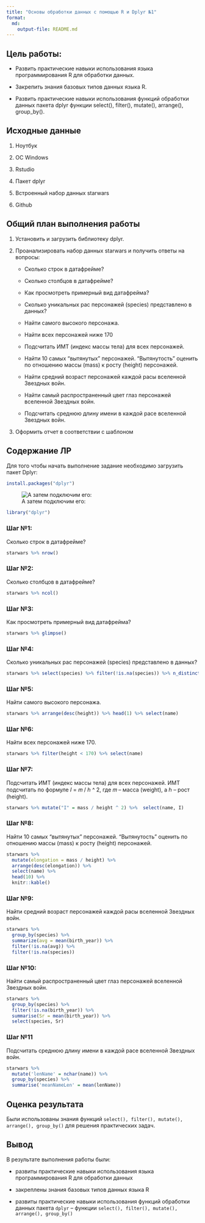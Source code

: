 ```yaml
---
title: "Основы обработки данных с помощью R и Dplyr №1"
format: 
  md:
    output-file: README.md
---
```


## Цель работы:

-   Развить практические навыки использования языка программирования R для обработки данных.

-   Закрепить знания базовых типов данных языка R.

-   Развить практические навыки использования функций обработки данных пакета dplyr функции select(), filter(), mutate(), arrange(), group_by().

## Исходные данные

1.  Ноутбук

2.  OC Windows

3.  Rstudio

4.  Пакет dplyr

5.  Встроенный набор данных starwars

6.  Github

## Общий план выполнения работы

1.  Установить и загрузить библиотеку dplyr.

2.  Проанализировать набор данных starwars и получить ответы на вопросы:

    -   Сколько строк в датафрейме?

    -   Сколько столбцов в датафрейме?

    -   Как просмотреть примерный вид датафрейма?

    -   Сколько уникальных рас персонажей (species) представлено в данных?

    -   Найти самого высокого персонажа.

    -   Найти всех персонажей ниже 170

    -   Подсчитать ИМТ (индекс массы тела) для всех персонажей.

    -   Найти 10 самых “вытянутых” персонажей. “Вытянутость” оценить по отношению массы (mass) к росту (height) персонажей.

    -   Найти средний возраст персонажей каждой расы вселенной Звездных войн.

    -   Найти самый распространенный цвет глаз персонажей вселенной Звездных войн.

    -   Подсчитать среднюю длину имени в каждой расе вселенной Звездных войн.

3.  Оформить отчет в соответствии с шаблоном

## Содержание ЛР

Для того чтобы начать выполнение задание необходимо загрузить пакет Dplyr:

```r
install.packages("dplyr")
```

![А затем подключим его:](images/clipboard-4233074732.png)

```r
library("dplyr")
```

### Шаг №1:

Сколько строк в датафрейме?

```r
starwars %>% nrow()
```

### Шаг №2:

Сколько столбцов в датафрейме?

```r
starwars %>% ncol()
```

### Шаг №3:

Как просмотреть примерный вид датафрейма?

```r
starwars %>% glimpse()
```

### Шаг №4:

Сколько уникальных рас персонажей (species) представлено в данных?

```r
starwars %>% select(species) %>% filter(!is.na(species)) %>% n_distinct()
```

### Шаг №5:

Найти самого высокого персонажа.

```r
starwars %>% arrange(desc(height)) %>% head(1) %>% select(name)
```

### Шаг №6:

Найти всех персонажей ниже 170.

```r
starwars %>% filter(height < 170) %>% select(name)
```

### Шаг №7:

Подсчитать ИМТ (индекс массы тела) для всех персонажей. ИМТ подсчитать по формуле 𝐼 = 𝑚 / ℎ \^ 2, где 𝑚 – масса (weight), а ℎ – рост (height).

```r
starwars %>% mutate("I" = mass / height ^ 2) %>%  select(name, I)
```

### Шаг №8:

Найти 10 самых “вытянутых” персонажей. “Вытянутость” оценить по отношению массы (mass) к росту (height) персонажей.

```r
starwars %>%
  mutate(elongation = mass / height) %>%
  arrange(desc(elongation)) %>%
  select(name) %>%
  head(10) %>%
  knitr::kable()
```

### Шаг №9:

Найти средний возраст персонажей каждой расы вселенной Звездных войн.

```r
starwars %>%
  group_by(species) %>%
  summarize(avg = mean(birth_year)) %>%
  filter(!is.na(avg)) %>%
  filter(!is.na(species))
```

### Шаг №10:

Найти самый распространенный цвет глаз персонажей вселенной Звездных войн.

```r
starwars %>%
  group_by(species) %>%
  filter(!is.na(birth_year)) %>%
  summarise(Sr = mean(birth_year)) %>%
  select(species, Sr) 
```

### Шаг №11

Подсчитать среднюю длину имени в каждой расе вселенной Звездных войн.

```r
starwars %>%
  mutate('lenName' = nchar(name)) %>% 
  group_by(species) %>% 
  summarise('meanNameLen' = mean(lenName))
```

## Оценка результата

Были использованы знания функций `select(), filter(), mutate(), arrange(), group_by()` для решения практических задач.

## Вывод

В результате выполнения работы были:

-   развиты практические навыки использования языка программирования R для обработки данных

-   закреплены знания базовых типов данных языка R

-   развиты практические навыки использования функций обработки данных пакета `dplyr` – функции `select(), filter(), mutate(), arrange(), group_by()`
